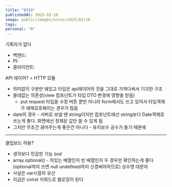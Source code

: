```yaml
---
title: "0310"
publishedAt: 2025-03-10
image: public/images/notes/2025/03/10
tags: 
personal: "0"
---
```

기획자가 없다
- 백엔드:
- PI:
- 클라이언트:

API 레이어?
= HTTP 모듈
- 의미없이 구분만 돼있고 타입은 api레이어의 것을 그대로 가져다써서 기괴한 구조
- 쓸데없는 의존성(view 컴포넌트가 타입 DTO 변경에 영향을 받음)
	- put request 타입을 수정 버튼 뿐만 아니라 form에서도 쓰고 있어서 타입객체가 애매모호해지는 경우가 많음
- date의 경우 - 서버로 보낼 땐 string이지만 컴포넌트에선 string보다 Date객체로 쓰는게 좋다. 화면에선 정제된 값만 쓸 수 있게 됨
- 그치만 무조건 끊어주는게 좋은건 아니다 - 유지보수 공수가 들기 때문에

---
클립보드 허용?
- 생각보다 민감한 기능
zod
- array.optional() - 차있는 배열인지 빈 배열인지 두 경우만 확인하는게 좋다(optional까지 쓰면 null undefined까지 신경써야하므로)
상수명 대문자
- 사실은 var시절의 유산
- 지금은 const 키워드로 블로킹이 된다